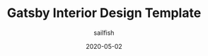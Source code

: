 ---
title: Gatsby Interior Design Template
slug: first-project
image: ./images/home.jpg
date: 2020-05-02
author: sailfish
type: portfolio
category: Gatsby
readTime: 1
url: omegaid.netlify.app
---
